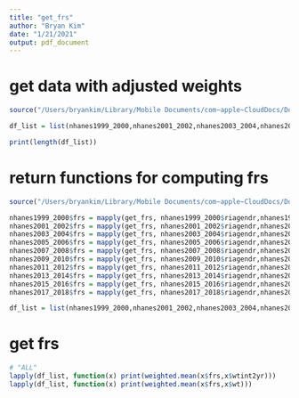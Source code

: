 ```yaml
---
title: "get_frs"
author: "Bryan Kim"
date: "1/21/2021"
output: pdf_document
---
```


# get data with adjusted weights

```r
source("/Users/bryankim/Library/Mobile Documents/com~apple~CloudDocs/Documents/NBER/Case Deaton/Code/NHANES_continuous/load_data.R")

df_list = list(nhanes1999_2000,nhanes2001_2002,nhanes2003_2004,nhanes2005_2006,nhanes2007_2008,nhanes2009_2010,nhanes2011_2012,nhanes2013_2014,nhanes2015_2016,nhanes2017_2018)

print(length(df_list))
```

# return functions for computing frs

```r
source("/Users/bryankim/Library/Mobile Documents/com~apple~CloudDocs/Documents/NBER/Case Deaton/Code/NHANES_continuous/compute_frs.R")

nhanes1999_2000$frs = mapply(get_frs, nhanes1999_2000$riagendr,nhanes1999_2000$ridageyr,nhanes1999_2000$hdl,nhanes1999_2000$lbxtc,nhanes1999_2000$asbp,nhanes1999_2000$curr_smq,nhanes1999_2000$fpg_reg)
nhanes2001_2002$frs = mapply(get_frs, nhanes2001_2002$riagendr,nhanes2001_2002$ridageyr,nhanes2001_2002$hdl,nhanes2001_2002$lbxtc,nhanes2001_2002$asbp,nhanes2001_2002$curr_smq,nhanes2001_2002$fpg_reg)
nhanes2003_2004$frs = mapply(get_frs, nhanes2003_2004$riagendr,nhanes2003_2004$ridageyr,nhanes2003_2004$hdl,nhanes2003_2004$lbxtc,nhanes2003_2004$asbp,nhanes2003_2004$curr_smq,nhanes2003_2004$fpg_reg)
nhanes2005_2006$frs = mapply(get_frs, nhanes2005_2006$riagendr,nhanes2005_2006$ridageyr,nhanes2005_2006$hdl,nhanes2005_2006$lbxtc,nhanes2005_2006$asbp,nhanes2005_2006$curr_smq,nhanes2005_2006$fpg_reg)
nhanes2007_2008$frs = mapply(get_frs, nhanes2007_2008$riagendr,nhanes2007_2008$ridageyr,nhanes2007_2008$hdl,nhanes2007_2008$lbxtc,nhanes2007_2008$asbp,nhanes2007_2008$curr_smq,nhanes2007_2008$fpg_reg)
nhanes2009_2010$frs = mapply(get_frs, nhanes2009_2010$riagendr,nhanes2009_2010$ridageyr,nhanes2009_2010$hdl,nhanes2009_2010$lbxtc,nhanes2009_2010$asbp,nhanes2009_2010$curr_smq,nhanes2009_2010$fpg_reg)
nhanes2011_2012$frs = mapply(get_frs, nhanes2011_2012$riagendr,nhanes2011_2012$ridageyr,nhanes2011_2012$hdl,nhanes2011_2012$lbxtc,nhanes2011_2012$asbp,nhanes2011_2012$curr_smq,nhanes2011_2012$fpg_reg)
nhanes2013_2014$frs = mapply(get_frs, nhanes2013_2014$riagendr,nhanes2013_2014$ridageyr,nhanes2013_2014$hdl,nhanes2013_2014$lbxtc,nhanes2013_2014$asbp,nhanes2013_2014$curr_smq,nhanes2013_2014$fpg_reg)
nhanes2015_2016$frs = mapply(get_frs, nhanes2015_2016$riagendr,nhanes2015_2016$ridageyr,nhanes2015_2016$hdl,nhanes2015_2016$lbxtc,nhanes2015_2016$asbp,nhanes2015_2016$curr_smq,nhanes2015_2016$fpg_reg)
nhanes2017_2018$frs = mapply(get_frs, nhanes2017_2018$riagendr,nhanes2017_2018$ridageyr,nhanes2017_2018$hdl,nhanes2017_2018$lbxtc,nhanes2017_2018$asbp,nhanes2017_2018$curr_smq,nhanes2017_2018$fpg_reg)

df_list = list(nhanes1999_2000,nhanes2001_2002,nhanes2003_2004,nhanes2005_2006,nhanes2007_2008,nhanes2009_2010,nhanes2011_2012,nhanes2013_2014,nhanes2015_2016,nhanes2017_2018)

```

# get frs

```r
# "ALL"
lapply(df_list, function(x) print(weighted.mean(x$frs,x$wtint2yr)))
lapply(df_list, function(x) print(weighted.mean(x$frs,x$wt)))

```
